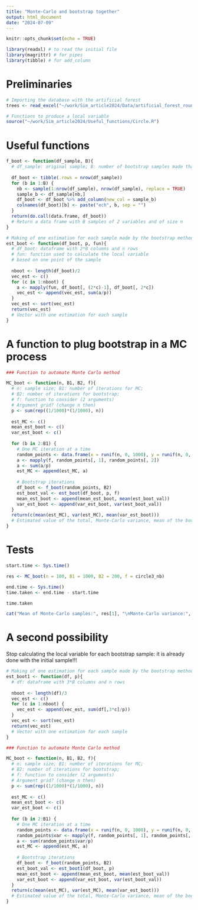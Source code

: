```yaml
---
title: "Monte-Carlo and bootstrap together"
output: html_document
date: "2024-07-09"
---
```


```r
knitr::opts_chunk$set(echo = TRUE)
```

```r
library(readxl) # to read the initial file
library(magrittr) # for pipes
library(tibble) # for add_column
```

# Preliminaries

```r
# Importing the database with the artificial forest
trees <- read_excel("~/work/Sim_article2024/Data/artificial_forest_round.xls")
```

```r
# Functions to produce a local variable
source("~/work/Sim_article2024/Useful_functions/Circle.R")
```

# Useful functions

```r
f_boot <- function(df_sample, B){
  # df_sample: original sample; B: number of bootstrap samples made thanks to df_sample
  
  df_boot <- tibble(.rows = nrow(df_sample))
  for (b in 1:B) {
    nb <- sample(1:nrow(df_sample), nrow(df_sample), replace = TRUE)
    sample_b <- df_sample[nb,]
    df_boot <- df_boot %>% add_column(new_col = sample_b)
    colnames(df_boot)[b] <- paste("ech", b, sep = "")
  }
  return(do.call(data.frame, df_boot))
  # Return a data frame with B samples of 2 variables and of size n
}
```

```r
# Making of one estimation for each sample made by the bootstrap method
est_boot <- function(df_boot, p, fun){
  # df_boot: dataframe with 2*B columns and n rows
  # fun: function used to calculate the local variable 
  # based on one point of the sample
  
  nboot <- length(df_boot)/2
  vec_est <- c()
  for (c in 1:nboot) {
    a <- mapply(fun, df_boot[, (2*c)-1], df_boot[, 2*c])
    vec_est <- append(vec_est, sum(a/p))
  }
  vec_est <- sort(vec_est)
  return(vec_est)
  # Vector with one estimation for each sample
}
```

# A function to plug bootstrap in a MC process

```r
### Function to automate Monte Carlo method

MC_boot <- function(n, B1, B2, f){
  # n: sample size; B1: number of iterations for MC;
  # B2: number of iterations for bootstrap;
  # f: function to consider (2 arguments)
  # Argument grid? (change n then)
  p <- sum(rep((1/1000)*(1/1000), n))
  
  est_MC <- c()
  mean_est_boot <- c()
  var_est_boot <- c()
  
  for (b in 2:B1) {
    # One MC iteration at a time
    random_points <- data.frame(x = runif(n, 0, 1000), y = runif(n, 0, 1000))
    a <- mapply(f, random_points[, 1], random_points[, 2])
    a <- sum(a/p)
    est_MC <- append(est_MC, a)
    
    # Bootstrap iterations
    df_boot <- f_boot(random_points, B2)
    est_boot_val <- est_boot(df_boot, p, f)
    mean_est_boot <- append(mean_est_boot, mean(est_boot_val))
    var_est_boot <- append(var_est_boot, var(est_boot_val))
  }
  return(c(mean(est_MC), var(est_MC), mean(var_est_boot)))
  # Estimated value of the total, Monte-Carlo variance, mean of the bootstrap variance
}
```

# Tests

```r
start.time <- Sys.time()

res <- MC_boot(n = 100, B1 = 1000, B2 = 200, f = circle3_nb)

end.time <- Sys.time()
time.taken <- end.time - start.time

time.taken
```

```r
cat("Mean of Monte-Carlo samples:", res[1], "\nMonte-Carlo variance:", res[2], "\nMean of the variance of bootstrap samples:", res[3])
```

# A second possibility

Stop calculating the local variable for each bootstrap sample: it is already done with the initial sample!!!

```r
# Making of one estimation for each sample made by the bootstrap method
est_boot1 <- function(df, p){
  # df: dataframe with 3*B columns and n rows
  
  nboot <- length(df)/3
  vec_est <- c()
  for (c in 1:nboot) {
    vec_est <- append(vec_est, sum(df[,3*c]/p))
  }
  vec_est <- sort(vec_est)
  return(vec_est)
  # Vector with one estimation for each sample
}
```

```r
### Function to automate Monte Carlo method

MC_boot <- function(n, B1, B2, f){
  # n: sample size; B1: number of iterations for MC;
  # B2: number of iterations for bootstrap;
  # f: function to consider (2 arguments)
  # Argument grid? (change n then)
  p <- sum(rep((1/1000)*(1/1000), n))
  
  est_MC <- c()
  mean_est_boot <- c()
  var_est_boot <- c()
  
  for (b in 2:B1) {
    # One MC iteration at a time
    random_points <- data.frame(x = runif(n, 0, 1000), y = runif(n, 0, 1000))
    random_points$var <- mapply(f, random_points[, 1], random_points[, 2])
    a <- sum(random_points$var/p)
    est_MC <- append(est_MC, a)
    
    # Bootstrap iterations
    df_boot <- f_boot(random_points, B2)
    est_boot_val <- est_boot1(df_boot, p)
    mean_est_boot <- append(mean_est_boot, mean(est_boot_val))
    var_est_boot <- append(var_est_boot, var(est_boot_val))
  }
  return(c(mean(est_MC), var(est_MC), mean(var_est_boot)))
  # Estimated value of the total, Monte-Carlo variance, mean of the bootstrap variance
}
```




